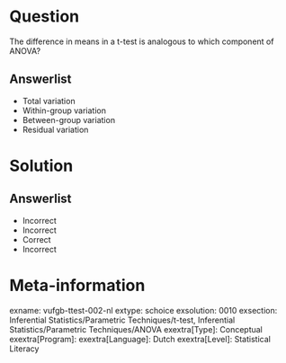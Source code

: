 Question
========

The difference in means in a t-test is analogous to which component of ANOVA?

  
Answerlist
----------
* Total variation
* Within-group variation
* Between-group variation
* Residual variation

Solution
========

Answerlist
----------
* Incorrect
* Incorrect
* Correct
* Incorrect

Meta-information
================
exname: vufgb-ttest-002-nl
extype: schoice
exsolution: 0010
exsection: Inferential Statistics/Parametric Techniques/t-test, Inferential Statistics/Parametric Techniques/ANOVA
exextra[Type]: Conceptual
exextra[Program]: 
exextra[Language]: Dutch
exextra[Level]: Statistical Literacy
